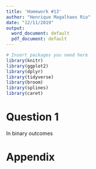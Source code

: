 ```yaml
---
title: 'Homework #13'
author: "Henrique Magalhaes Rio"
date: "12/11/2019"
output:
  word_document: default
  pdf_document: default
---
```


```r
# Insert packages you need here
library(knitr)
library(ggplot2)
library(dplyr)
library(tidyverse)
library(broom)
library(splines)
library(caret)

```

# Question 1 

In binary outcomes 







# Appendix

```r

```